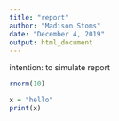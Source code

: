 ```yaml
---
title: "report"
author: "Madison Stoms"
date: "December 4, 2019"
output: html_document
---
```


intention: to simulate report

```r
rnorm(10)
```

```r
x = "hello"
print(x)
```


